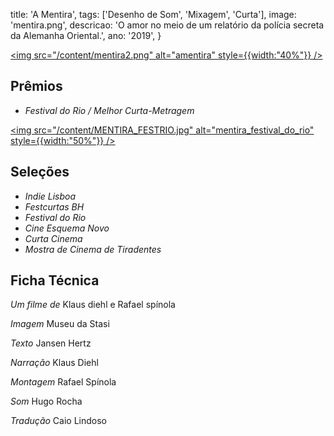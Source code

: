   title: 'A Mentira',
  tags: ['Desenho de Som', 'Mixagem', 'Curta'],
  image: 'mentira.png',
  descricao: 'O amor no meio de um relatório da polícia secreta da Alemanha Oriental.',
  ano: '2019',
}

<a href="https://www.imdb.com/pt/title/tt28740903/" 
   target="_blank" rel="noopener noreferrer">
  <img src="/content/mentira2.png" alt="amentira" style={{width:"40%"}} />
</a>

## Prêmios
- _Festival do Rio / Melhor Curta-Metragem_

<a href="https://www.festivaldorio.com.br/br/noticias/and-the-winners-at-festival-do-rio-in-2019-are" 
   target="_blank" rel="noopener noreferrer">
  <img src="/content/MENTIRA_FESTRIO.jpg" alt="mentira_festival_do_rio" style={{width:"50%"}} />
</a>

## Seleções
- _Indie Lisboa_
- _Festcurtas BH_
- _Festival do Rio_
- _Cine Esquema Novo_
- _Curta Cinema_
- _Mostra de Cinema de Tiradentes_


## Ficha Técnica

<i>Um filme de
</i>Klaus diehl e Rafael spínola

<i>Imagem</i>
Museu da Stasi

<i>Texto</i>
Jansen Hertz

<i>Narração</i>
Klaus Diehl

<i>Montagem</i>
Rafael Spínola

<i>Som</i>
Hugo Rocha

<i>Tradução</i>
Caio Lindoso
